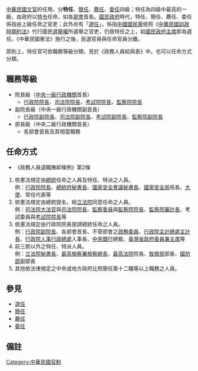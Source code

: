 {{globalize|time=2016-09-01T00:35:57+00:00}}
[[中華民國|中華民國]][[文官|文官]]的任用，分'''特任'''、[[簡任|簡任]]、[[薦任|薦任]]、[[委任|委任]]四級；特任為四級中最高的一級，由政府以[[特令|特令]]任命，如各[[部會|部會]]首長。[[國民政府|國民政府]]時代，特任、簡任、薦任、委任係指由上級任命之官吏；此外尚有「[[選任|選任]]」，係指[[中國國民黨|中國國民黨]]依照《[[中華民國訓政時期約法|中華民國訓政時期約法]]》代行國民[[選舉權|選舉權]]所選舉之官吏，仍居特任之上，如[[國民政府主席|國民政府主席]]即為選任。《中華民國憲法》施行之後，民選官員與任命官員分離。

原則上，特任官可依職務等級分類，見於《政務人員給與表》{{NoteTag|1=[http://weblaw.exam.gov.tw/Attachment/Law/J060041023/%E9%99%84%E8%A1%A8%E4%B8%80-%E6%94%BF%E5%8B%99%E4%BA%BA%E5%93%A1%E7%B5%A6%E8%88%87%E8%A1%A8.pdf 政務人員給與表]}}中。也可以任命方式分類。

==職務等級==
*院長級（[[中華民國中央行政機關|中央一級行政機關]]首長）
**[[行政院院長|行政院院長]]、[[司法院院長|司法院院長]]、[[考試院院長|考試院院長]]、[[監察院院長|監察院院長]]
*副院長級（中央一級行政機關副首長）
**[[行政院副院長|行政院副院長]]、[[司法院副院長|司法院副院長]]、[[考試院副院長|考試院副院長]]、[[監察院副院長|監察院副院長]]
*部長級（中央二級行政機關首長）
**各部會首長及其相當職務

==任命方式==
*《政務人員退職撫卹條例》第2條
#依憲法規定由[[中華民國總統|總統]]任命之人員及特任、特派之人員。<br>例：[[行政院院長|行政院院長]]、[[中華民國總統府秘書長|總統府秘書長]]、[[國家安全會議_(中華民國)|國家安全會議秘書長]]、[[中華民國國家安全局|國家安全局]]局長、[[大使|大使]]、常任代表等
#依憲法規定由總統提名，經[[立法院|立法院]]同意任命之人員。<br>例：[[司法院大法官|司法院大法官]]與[[司法院院長|司法院院長]]、[[監察委員|監察委員]]與[[監察院院長|監察院院長]]、[[中華民國審計部|監察院審計長]]、考試委員與[[考試院院長|考試院院長]]等
#依憲法規定由行政院院長提請總統任命之人員。<br>例：[[行政院副院長|行政院副院長]]、各部會首長、不管部會之[[政務委員_(中華民國)|政務委員]]、[[行政院主計總處|行政院主計總處]][[主計長|主計長]]、[[行政院人事行政總處|行政院人事行政總處]]人事長、[[中華民國中央銀行|中央銀行]]總裁、[[臺灣省政府主席|臺灣省政府委員兼主席]]等
#前三款以外之特任、特派人員。<br>例：[[立法院秘書長|立法院秘書長]]、[[最高檢察署檢察總長|最高檢察署檢察總長]]、[[中華民國最高法院|最高法院]]院長、[[銓敘部|銓敘部]]部長、[[國防部|國防部]]副部長{{NoteTag|1=註：國防部副部長依組織法明定為特任。}}
#其他依法律規定之中央或地方政府比照簡任第十二職等以上職務之人員。{{NoteTag|1=註：簡任第十二職等至第十四職等職務人員，為簡任。}}

==參見==
*[[選任|選任]]
*[[簡任|簡任]]
*[[薦任|薦任]]
*[[委任|委任]]

==備註==
{{noteFoot}}

[[Category:中華民國官制|Category:中華民國官制]]